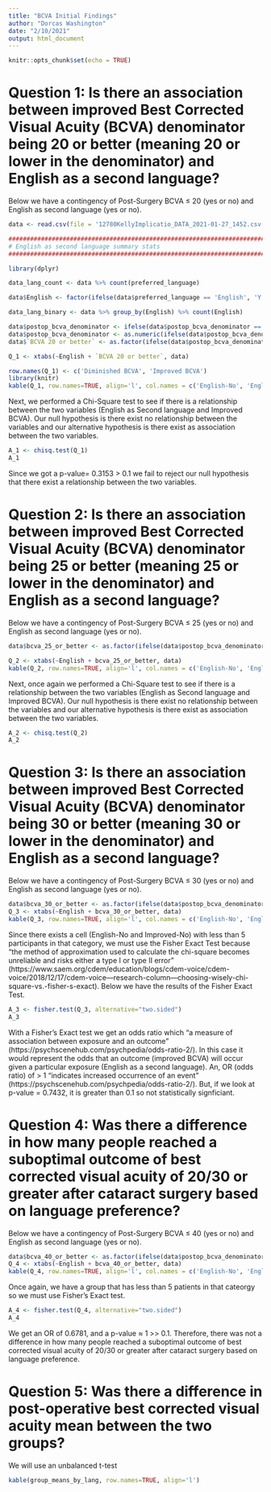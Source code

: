 ```yaml
---
title: "BCVA Initial Findings"
author: "Dorcas Washington"
date: "2/10/2021"
output: html_document
---
```





```r
knitr::opts_chunk$set(echo = TRUE)
```


# Question 1: Is there an association between improved Best Corrected Visual Acuity (BCVA) denominator being 20 or better (meaning 20 or lower in the denominator) and English as a second language?

Below we have a contingency of Post-Surgery BCVA ≤ 20 (yes or no) and English as second language (yes or no).

```r
data <- read.csv(file = '12780KellyImplicatio_DATA_2021-01-27_1452.csv', header=TRUE)

######################################################################################
# English as second language summary stats 
######################################################################################

library(dplyr)

data_lang_count <- data %>% count(preferred_language)

data$English <- factor(ifelse(data$preferred_language == 'English', 'Y', 'N'))

data_lang_binary <- data %>% group_by(English) %>% count(English)

data$postop_bcva_denominator <- ifelse(data$postop_bcva_denominator == '20(CC)', "20", data$postop_bcva_denominator)
data$postop_bcva_denominator <- as.numeric(ifelse(data$postop_bcva_denominator == "", NA, data$postop_bcva_denominator))
data$`BCVA 20 or better` <- as.factor(ifelse(data$postop_bcva_denominator <= 20, 'Y', 'N'))

Q_1 <- xtabs(~English + `BCVA 20 or better`, data)

row.names(Q_1) <- c('Diminished BCVA', 'Improved BCVA')
library(knitr)
kable(Q_1, row.names=TRUE, align='l', col.names = c('English-No', 'English-Yes'))
```
Next, we performed a Chi-Square test to see if there is a relationship between the two variables (English as Second language and Improved BCVA). Our null hypothesis is there exist no relationship between the variables and our alternative hypothesis is there exist as association between the two variables. 

```r
A_1 <- chisq.test(Q_1)
A_1
```

Since we got a p-value= 0.3153 > 0.1 we fail to reject our null hypothesis that there exist a relationship between the two variables.

# Question 2: Is there an association between improved Best Corrected Visual Acuity (BCVA) denominator being 25 or better (meaning 25 or lower in the denominator) and English as a second language?

Below we have a contingency of Post-Surgery BCVA ≤ 25 (yes or no) and English as second language (yes or no).


```r

data$bcva_25_or_better <- as.factor(ifelse(data$postop_bcva_denominator <= 25, 'Y', 'N'))

Q_2 <- xtabs(~English + bcva_25_or_better, data)
kable(Q_2, row.names=TRUE, align='l', col.names = c('English-No', 'English-Yes'))


```

Next, once again we performed a Chi-Square test to see if there is a relationship between the two variables (English as Second language and Improved BCVA). Our null hypothesis is there exist no relationship between the variables and our alternative hypothesis is there exist as association between the two variables. 

```r
A_2 <- chisq.test(Q_2)
A_2
```


# Question 3: Is there an association between improved Best Corrected Visual Acuity (BCVA) denominator being 30 or better (meaning 30 or lower in the denominator) and English as a second language?

Below we have a contingency of Post-Surgery BCVA ≤ 30 (yes or no) and English as second language (yes or no).

```r
data$bcva_30_or_better <- as.factor(ifelse(data$postop_bcva_denominator <= 30, 'Y', 'N'))
Q_3 <- xtabs(~English + bcva_30_or_better, data)
kable(Q_3, row.names=TRUE, align='l', col.names = c('English-No', 'English-Yes'))
```

Since there exists a cell (English-No and Improved-No) with less than 5 participants in that category, we must use the Fisher Exact Test because "the method of approximation used to calculate the chi-square becomes unreliable and risks either a type I or type II error" (https://www.saem.org/cdem/education/blogs/cdem-voice/cdem-voice/2018/12/17/cdem-voice---research-column---choosing-wisely-chi-square-vs.-fisher-s-exact). Below we have the results of the Fisher Exact Test. 

```r

A_3 <- fisher.test(Q_3, alternative="two.sided")
A_3

```
With a Fisher's Exact test we get an odds ratio which "a measure of association between exposure and an outcome" (https://psychscenehub.com/psychpedia/odds-ratio-2/). In this case it would represent the odds that an outcome (improved BCVA) will occur given a particular exposure (English as a second language). An, OR (odds ratio) of > 1  "indicates increased occurrence of an event" (https://psychscenehub.com/psychpedia/odds-ratio-2/). But, if we look at p-value = 0.7432, it is greater than 0.1 so not statistically signficiant. 

# Question 4:	Was there a difference in how many people reached a suboptimal outcome of best corrected visual acuity of 20/30 or greater after cataract surgery based on language preference?

Below we have a contingency of Post-Surgery BCVA ≤ 40 (yes or no) and English as second language (yes or no).


```r
data$bcva_40_or_better <- as.factor(ifelse(data$postop_bcva_denominator <= 40, 'Y', 'N'))
Q_4 <- xtabs(~English + bcva_40_or_better, data)
kable(Q_4, row.names=TRUE, align='l', col.names = c('English-No', 'English-Yes'))


```


Once again, we have a group that has less than 5 patients in that cateorgy so we must use Fisher's Exact test. 

```r
A_4 <- fisher.test(Q_4, alternative="two.sided")
A_4
```

We get an OR of 0.6781, and a p-value $\approx$ 1 >> 0.1. Therefore, there was not a difference in how many people reached a suboptimal outcome of best corrected visual acuity of 20/30 or greater after cataract surgery based on language preference. 

# Question 5:	Was there a difference in post-operative best corrected visual acuity mean between the two groups? 

We will use an unbalanced t-test 

```r
kable(group_means_by_lang, row.names=TRUE, align='l')

```

